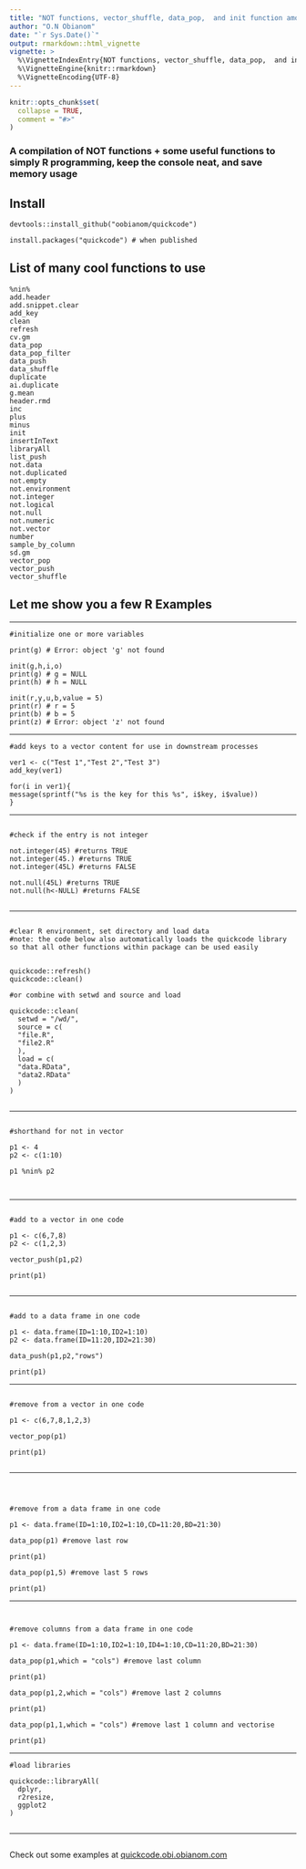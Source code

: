 ```yaml
---
title: "NOT functions, vector_shuffle, data_pop,  and init function amongst many great new functions in the quickcode R package"
author: "O.N Obianom"
date: "`r Sys.Date()`"
output: rmarkdown::html_vignette
vignette: >
  %\VignetteIndexEntry{NOT functions, vector_shuffle, data_pop,  and init function amongst many great new functions in the quickcode R package}
  %\VignetteEngine{knitr::rmarkdown}
  %\VignetteEncoding{UTF-8}
---
```


```r
knitr::opts_chunk$set(
  collapse = TRUE,
  comment = "#>"
)
```


### A compilation of NOT functions + some useful functions to simply R programming, keep the console neat, and save memory usage 

## Install

```
devtools::install_github("oobianom/quickcode")

install.packages("quickcode") # when published

```

## List of many cool functions to use

```
%nin%
add.header
add.snippet.clear
add_key
clean
refresh
cv.gm
data_pop
data_pop_filter
data_push
data_shuffle
duplicate
ai.duplicate
g.mean
header.rmd
inc
plus
minus
init
insertInText
libraryAll
list_push
not.data
not.duplicated
not.empty
not.environment
not.integer
not.logical
not.null
not.numeric
not.vector
number
sample_by_column
sd.gm
vector_pop
vector_push
vector_shuffle

```

## Let me show you a few R Examples

***

```
#initialize one or more variables

print(g) # Error: object 'g' not found

init(g,h,i,o)
print(g) # g = NULL
print(h) # h = NULL

init(r,y,u,b,value = 5)
print(r) # r = 5
print(b) # b = 5
print(z) # Error: object 'z' not found

```

***

```
#add keys to a vector content for use in downstream processes

ver1 <- c("Test 1","Test 2","Test 3")
add_key(ver1)

for(i in ver1){
message(sprintf("%s is the key for this %s", i$key, i$value))
}

```

***

```

#check if the entry is not integer

not.integer(45) #returns TRUE
not.integer(45.) #returns TRUE
not.integer(45L) #returns FALSE

not.null(45L) #returns TRUE
not.null(h<-NULL) #returns FALSE


```

***

```

#clear R environment, set directory and load data
#note: the code below also automatically loads the quickcode library so that all other functions within package can be used easily


quickcode::refresh()
quickcode::clean()

#or combine with setwd and source and load

quickcode::clean(
  setwd = "/wd/",
  source = c(
  "file.R",
  "file2.R"
  ),
  load = c(
  "data.RData",
  "data2.RData"
  )
)


```

***

```

#shorthand for not in vector

p1 <- 4
p2 <- c(1:10)

p1 %nin% p2



```

***

```

#add to a vector in one code

p1 <- c(6,7,8)
p2 <- c(1,2,3)

vector_push(p1,p2)

print(p1)


```

***

```

#add to a data frame in one code

p1 <- data.frame(ID=1:10,ID2=1:10)
p2 <- data.frame(ID=11:20,ID2=21:30)

data_push(p1,p2,"rows")

print(p1)

```

***

```

#remove from a vector in one code

p1 <- c(6,7,8,1,2,3)

vector_pop(p1)

print(p1)


```

***

```



#remove from a data frame in one code

p1 <- data.frame(ID=1:10,ID2=1:10,CD=11:20,BD=21:30)

data_pop(p1) #remove last row

print(p1)

data_pop(p1,5) #remove last 5 rows

print(p1)

```

***

```


#remove columns from a data frame in one code

p1 <- data.frame(ID=1:10,ID2=1:10,ID4=1:10,CD=11:20,BD=21:30)

data_pop(p1,which = "cols") #remove last column

print(p1)

data_pop(p1,2,which = "cols") #remove last 2 columns

print(p1)

data_pop(p1,1,which = "cols") #remove last 1 column and vectorise

print(p1)

```

***

```
#load libraries

quickcode::libraryAll(
  dplyr,
  r2resize,
  ggplot2
)


```

***

```
```


Check out some examples at <u>quickcode.obi.obianom.com</u>
